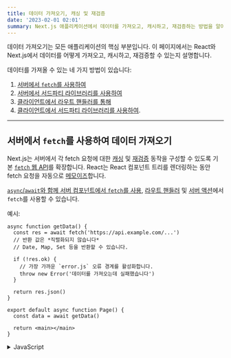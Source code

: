 ```yaml
---
title: 데이터 가져오기, 캐싱 및 재검증
date: '2023-02-01 02:01'
summary: Next.js 애플리케이션에서 데이터를 가져오고, 캐시하고, 재검증하는 방법을 알아보세요.
---
```


<TOCInline toc={props.toc} asDisclosure toHeading={3} />


데이터 가져오기는 모든 애플리케이션의 핵심 부분입니다. 이 페이지에서는 React와 Next.js에서 데이터를 어떻게 가져오고, 캐시하고, 재검증할 수 있는지 설명합니다.

데이터를 가져올 수 있는 네 가지 방법이 있습니다:

1. [서버에서 `fetch`를 사용하여](#서버에서-fetch를-사용하여-데이터-가져오기)
2. [서버에서 서드파티 라이브러리를 사용하여](#서드-파티-라이브러리를-사용하여-서버에서-데이터-가져오기)
3. [클라이언트에서 라우트 핸들러를 통해](#클라이언트에서-라우트-핸들러로-데이터-가져오기)
4. [클라이언트에서 서드파티 라이브러리를 사용하여](#서드-파티-라이브러리를-사용하여-클라이언트에서-데이터-가져오기).

---

## 서버에서 `fetch`를 사용하여 데이터 가져오기

Next.js는 서버에서 각 fetch 요청에 대한 [캐싱](#데이터-캐싱) 및 [재검증](#데이터-재검증) 동작을 구성할 수 있도록 기본 [`fetch` 웹 API](https://developer.mozilla.org/docs/Web/API/Fetch_API)를 확장합니다. React는 React 컴포넌트 트리를 렌더링하는 동안 fetch 요청을 자동으로 [메모이즈](/docs/nextjs/data-fetching/patterns#필요한-곳에서-데이터-가져오기)합니다.

[`async`/`await`와 함께 서버 컴포넌트에서 `fetch`를 사용](https://github.com/acdlite/rfcs/blob/first-class-promises/text/0000-first-class-support-for-promises.md), [라우트 핸들러](/docs/nextjs/routing/route-handlers) 및 [서버 액션](/docs/nextjs/data-fetching/forms-and-mutations)에서 `fetch`를 사용할 수 있습니다.

예시:

```tsx:"app/page.tsx" switcher
async function getData() {
  const res = await fetch('https://api.example.com/...')
  // 반환 값은 *직렬화되지 않습니다*
  // Date, Map, Set 등을 반환할 수 있습니다.

  if (!res.ok) {
    // 가장 가까운 `error.js` 오류 경계를 활성화합니다.
    throw new Error('데이터를 가져오는데 실패했습니다')
  }

  return res.json()
}

export default async function Page() {
  const data = await getData()

  return <main></main>
}
```
<details>
    <summary>JavaScript</summary>
```jsx:"app/page.js" switcher
async function getData() {
  const res = await fetch('https://api.example.com/...')
  // 반환 값은 *직렬화되지 않습니다*
  // Date, Map, Set 등을 반환할 수 있습니다.

  if (!res.ok) {
    // 가장 가까운 `error.js` 오류 경계를 활성화합니다.
    throw new Error('데이터를 가져오는데 실패했습니다')
  }

  return res.json()
}

export default async function Page() {
  const data = await getData()

  return <main></main>
}
```
</details>

> **알아두면 좋아요**:
>
> - Next.js는 [`cookies`](https://nextjs.org/docs/app/api-reference/functions/cookies) 및 [`headers`](https://nextjs.org/docs/app/api-reference/functions/headers)와 같이 서버 컴포넌트에서 데이터를 가져올 때 필요할 수 있는 유용한 함수를 제공합니다. 이들은 요청 시간 정보에 의존하기 때문에 라우트가 동적으로 렌더링됩니다.
> - 라우트 핸들러에서는 라우트 핸들러가 React 컴포넌트 트리의 일부가 아니므로 `fetch` 요청이 메모이즈되지 않습니다.
> - TypeScript와 함께 서버 컴포넌트에서 `async`/`await`를 사용하려면 TypeScript `5.1.3` 이상 및 `@types/react` `18.2.8` 이상이 필요합니다.

아래 S/W개발 관점에서 한글로 번역해 주세요. Next.js 개발자가 보는 책처럼 번역해 주세요. 

### 데이터 캐싱

캐싱은 모든 요청에 대해 데이터 소스에서 다시 가져오지 않아도 되도록 데이터를 저장합니다.

기본적으로 Next.js는 서버의 [데이터 캐시](/docs/nextjs/caching/data-cache)에 `fetch`의 반환 값을 자동으로 캐시합니다. 이는 데이터를 빌드 시간 또는 요청 시간에 가져와 캐싱하고 각 데이터 요청에 재사용할 수 있음을 의미합니다.

```js
// 'force-cache'는 기본값이며 생략할 수 있습니다.
fetch('https://...', { cache: 'force-cache' })
```

`POST` 방법을 사용하는 `fetch` 요청도 자동으로 캐시됩니다. 그러나 [라우트 핸들러](/docs/nextjs/routing/route-handlers) 내부에서 `POST` 방법을 사용하는 경우 캐시되지 않습니다.

> **데이터 캐시란?**
>
> 데이터 캐시는 지속적인 [HTTP 캐시](https://developer.mozilla.org/docs/Web/HTTP/Caching)입니다. 플랫폼에 따라 캐시는 자동으로 확장되며 [여러 지역간에 공유](https://vercel.com/docs/infrastructure/data-cache)될 수 있습니다.
>
> [데이터 캐시](/docs/nextjs/caching#data-cache)에 대한 자세한 내용을 알아보세요.

### 데이터 재검증

재검증은 데이터 캐시를 제거하고 최신 데이터를 다시 가져오는 과정입니다. 데이터가 변경될 때 최신 정보를 표시하려면 유용합니다.

캐시된 데이터는 두 가지 방법으로 재검증될 수 있습니다:

- **시간 기반 재검증**: 일정 시간이 경과한 후 데이터를 자동으로 재검증합니다. 데이터가 자주 변경되지 않고 최신성이 그렇게 중요하지 않은 경우 유용합니다.
- **요청 기반 재검증**: 이벤트(예: 폼 제출)를 기반으로 데이터를 수동으로 재검증합니다. 요청 기반 재검증은 한 번에 데이터 그룹을 재검증하기 위해 태그 기반 또는 경로 기반 접근법을 사용할 수 있습니다. Headless CMS의 내용이 업데이트될 때처럼 최신 데이터가 최대한 빨리 표시되도록 하려면 유용합니다.

#### 시간 기반 재검증

타임 인터벌로 데이터를 재검증하려면 `fetch`의 `next.revalidate` 옵션을 사용하여 리소스의 캐시 수명(초 단위)을 설정할 수 있습니다.

```js
fetch('https://...', { next: { revalidate: 3600 } })
```

또는 라우트 세그먼트의 모든 `fetch` 요청을 재검증하려면 [세그먼트 구성 옵션](https://nextjs.org/docs/app/api-reference/file-conventions/route-segment-config)을 사용할 수 있습니다.

```jsx:"layout.js / page.js"
export const revalidate = 3600 // 최대 1시간마다 재검증
```

정적으로 렌더링된 라우트에 여러 개의 fetch 요청이 있고 각 요청에 다른 재검증 빈도가 있는 경우 모든 요청에 가장 낮은 시간이 사용됩니다. 동적으로 렌더링된 라우트의 경우 각 `fetch` 요청은 독립적으로 재검증됩니다.

[시간 기반 재검증](/docs/nextjs/caching/data-cache#시간-기반-재검증)에 대한 자세한 내용을 알아보세요.


#### 요청 기반 재검증

라우트 핸들러나 서버 액션 내에서 경로([`revalidatePath`](https://nextjs.org/docs/app/api-reference/functions/revalidatePath)) 또는 캐시 태그([`revalidateTag`](https://nextjs.org/docs/app/api-reference/functions/revalidateTag))를 기반으로 데이터를 요청에 따라 재검증할 수 있습니다.

Next.js에는 라우트 간의 `fetch` 요청을 무효화하기 위한 캐시 태깅 시스템이 있습니다.

1. `fetch`를 사용할 때 캐시 항목을 하나 이상의 태그로 태그 지정할 수 있는 옵션이 있습니다.
2. 그런 다음, 해당 태그와 연관된 모든 항목을 재검증하기 위해 `revalidateTag`를 호출할 수 있습니다.

예를 들어, 아래 `fetch` 요청은 `collection` 캐시 태그를 추가합니다:

```tsx:"app/page.tsx" switcher
export default async function Page() {
  const res = await fetch('https://...', 
    { next: { tags: ['collection'] } }
  )
  const data = await res.json()
  // ...
}
```
<details>
    <summary>JavaScript</summary>
```jsx:"app/page.js" switcher
export default async function Page() {
  const res = await fetch('https://...', 
    { next: { tags: ['collection'] } }
  )
  const data = await res.json()
  // ...
}
```
</details>

라우트 핸들러를 사용하는 경우, Next.js 앱만 알고 있는 비밀 토큰을 생성해야 합니다. 이 비밀은 권한이 없는 재검증 시도를 방지하기 위해 사용됩니다. 예를 들어, 다음 URL 구조로 라우트에 접근할 수 있습니다(수동으로 또는 웹훅을 사용하여):

```bash:"URL"
https://<your-site.com>/api/revalidate?tag=collection&secret=<token>
```

```ts:"app/api/revalidate/route.ts" switcher
import { NextRequest, NextResponse } from 'next/server'
import { revalidateTag } from 'next/cache'

// 예: `your-website.com/api/\
// revalidate?tag=collection&secret=<token>`에 대한 웹훅
export async function POST(request: NextRequest) {
  const secret = request.nextUrl.searchParams.get('secret')
  const tag = request.nextUrl.searchParams.get('tag')

  if (secret !== process.env.MY_SECRET_TOKEN) {
    return NextResponse.json(
      { message: 'Invalid secret' }, { status: 401 }
    )
  }

  if (!tag) {
    return NextResponse.json(
      { message: 'Missing tag param' }, { status: 400 }
    )
  }

  revalidateTag(tag)

  return NextResponse.json({ revalidated: true, now: Date.now() })
}
```

또는 경로와 연관된 모든 데이터를 재검증하기 위해 [`revalidatePath`](https://nextjs.org/docs/app/api-reference/functions/revalidatePath)를 사용할 수 있습니다.

```ts:"app/api/revalidate/route.ts" switcher
import { NextRequest, NextResponse } from 'next/server'
import { revalidatePath } from 'next/cache'

export async function POST(request: NextRequest) {
  const path = request.nextUrl.searchParams.get('path')

  if (!path) {
    return NextResponse.json(
      { message: 'Missing path param' }, 
      { status: 400 }
    )
  }

  revalidatePath(path)

  return NextResponse.json(
    { revalidated: true, now: Date.now() }
  )
}
```

[요청 기반 재검증](/docs/nextjs/caching/data-cache#요청-기반-재검증)에 대한 자세한 내용을 알아보세요.

#### 오류 처리 및 재검증

데이터를 재검증하려고 시도하는 동안 오류가 발생하면 마지막으로 성공적으로 생성된 데이터는 계속해서 캐시에서 제공됩니다. 다음 요청에서 Next.js는 데이터를 다시 재검증하려고 시도합니다.

### 데이터 캐싱 선택 해제하기

다음의 경우 `fetch` 요청은 캐시되지 **않습니다**:

- `fetch` 요청에 `cache: 'no-store'`가 추가된 경우.
- 개별 `fetch` 요청에 `revalidate: 0` 옵션이 추가된 경우.
- `POST` 메소드를 사용하는 라우터 핸들러 내의 `fetch` 요청인 경우.
- `headers`나 `cookies`의 사용 이후의 `fetch` 요청인 경우.
- `const dynamic = 'force-dynamic'` 라우트 세그먼트 옵션을 사용한 경우.
- `fetchCache` 라우트 세그먼트 옵션이 기본적으로 캐시를 건너뛰도록 설정된 경우.
- `fetch` 요청이 `Authorization` 또는 `Cookie` 헤더를 사용하고 컴포넌트 트리에서 그 위에 캐시되지 않은 요청이 있는 경우.

#### 개별 `fetch` 요청

개별 `fetch` 요청에 대한 캐싱을 선택 취소하려면, `fetch` 내의 `cache` 옵션을 `'no-store'`로 설정할 수 있습니다. 이렇게 하면 모든 요청에서 데이터를 동적으로 가져옵니다.

```js:"layout.js / page.js"
fetch('https://...', { cache: 'no-store' })
```

[`fetch` API 참조](https://nextjs.org/docs/app/api-reference/functions/fetch)에서 사용 가능한 모든 `cache` 옵션을 확인하세요.

#### 여러 `fetch` 요청

라우트 세그먼트(예: 레이아웃 또는 페이지)에 여러 `fetch` 요청이 있는 경우, [세그먼트 설정 옵션](https://nextjs.org/docs/app/api-reference/file-conventions/route-segment-config)을 사용하여 세그먼트 내의 모든 데이터 요청의 캐싱 동작을 구성할 수 있습니다.

예를 들어, `const dynamic = 'force-dynamic'`을 사용하면 모든 데이터가 요청 시간에 가져와지고 세그먼트가 동적으로 렌더링됩니다.

```js:"layout.js / page.js"
// 추가
export const dynamic = 'force-dynamic'
```

세그먼트 설정 옵션의 광범위한 목록이 있으며, 라우트 세그먼트의 정적 및 동적 동작을 세밀하게 제어할 수 있습니다. 자세한 내용은 [API 참조](https://nextjs.org/docs/app/api-reference/file-conventions/route-segment-config)를 참조하세요.

---

## 서드 파티 라이브러리를 사용하여 서버에서 데이터 가져오기

`fetch`를 지원하거나 노출하지 않는 서드 파티 라이브러리(예: 데이터베이스, CMS, ORM 클라이언트)를 사용하는 경우, [라우트 세그먼트 설정 옵션](https://nextjs.org/docs/app/api-reference/file-conventions/route-segment-config) 및 React의 `cache` 함수를 사용하여 해당 요청의 캐싱 및 재검증 동작을 구성할 수 있습니다.

데이터가 캐시되는지 여부는 라우트 세그먼트가 [정적 또는 동적으로 렌더링되는지](/docs/nextjs/rendering/server-components#서버-렌더링-전략)에 따라 다릅니다. 세그먼트가 정적(기본값)인 경우, 요청의 출력은 라우트 세그먼트의 일부로 캐시 및 재검증됩니다. 세그먼트가 동적인 경우, 요청의 출력은 캐시되지 않고 세그먼트가 렌더링될 때마다 모든 요청에서 다시 가져옵니다.

> **알아두기:**
>
> Next.js는 개별 서드파티 요청의 캐싱 및 재검증 동작을 구성하기 위한 API, `unstable_cache`,를 개발 중입니다.


### 예제

아래 예제에서:

- `revalidate` 옵션은 `3600`으로 설정되어 있습니다. 이는 데이터가 캐시되고 최대 매시간마다 재검증됨을 의미합니다.
- React의 `cache` 함수는 데이터 요청을 [메모이제이션](/docs/nextjs/caching/request-memoization)하기 위해 사용됩니다.

```ts:"utils/get-item.ts" switcher
import { cache } from 'react'

export const revalidate = 3600 // 데이터를 최대 매시간마다 재검증합니다.

export const getItem = cache(async (id: string) => {
  const item = await db.item.findUnique({ id })
  return item
})
```
<details>
    <summary>JavaScript</summary>
```js:"utils/get-item.js" switcher
import { cache } from 'react'

export const revalidate = 3600 // 데이터를 최대 매시간마다 재검증합니다.

export const getItem = cache(async (id) => {
  const item = await db.item.findUnique({ id })
  return item
})
```
</details>

`getItem` 함수가 두 번 호출되더라도 데이터베이스에는 한 번의 쿼리만 수행됩니다.

```tsx:"app/item/layout.tsx" switcher
import { getItem } from '@/utils/get-item'

export default async function Layout({
  params: { id },
}: {
  params: { id: string }
}) {
  const item = await getItem(id)
  // ...
}
```
<details>
    <summary>JavaScript</summary>
```jsx:"app/item/layout.js" switcher
import { getItem } from '@/utils/get-item'

export default async function Layout({ params: { id } }) {
  const item = await getItem(id)
  // ...
}
```
</details>

```tsx:"app/item/[id]/page.tsx" switcher
import { getItem } from '@/utils/get-item'

export default async function Page({
  params: { id },
}: {
  params: { id: string }
}) {
  const item = await getItem(id)
  // ...
}
```

<details>
    <summary>JavaScript</summary>
```jsx:"app/item/[id]/page.js" switcher
import { getItem } from '@/utils/get-item'

export default async function Page({ params: { id } }) {
  const item = await getItem(id)
  // ...
}
```
</details>


---

## 클라이언트에서 라우트 핸들러로 데이터 가져오기

클라이언트 컴포넌트에서 데이터를 가져올 필요가 있다면 클라이언트에서 [라우트 핸들러](/docs/nextjs/routing/route-handlers)를 호출할 수 있습니다. 라우트 핸들러는 서버에서 실행되어 클라이언트에 데이터를 반환합니다. 이는 API 토큰과 같은 민감한 정보를 클라이언트에 노출하지 않고자 할 때 유용합니다.

예제는 [라우트 핸들러](/docs/nextjs/routing/route-handlers) 문서에서 확인하세요.

> **서버 컴포넌트와 라우트 핸들러**
>
> 서버 컴포넌트는 서버에서 렌더링되기 때문에 데이터를 가져오기 위해 서버 컴포넌트에서 라우트 핸들러를 호출할 필요가 없습니다. 대신 서버 컴포넌트 내부에서 데이터를 직접 가져올 수 있습니다.


---

## 서드 파티 라이브러리를 사용하여 클라이언트에서 데이터 가져오기

[SWR](https://swr.vercel.app/) 또는 [React Query](https://tanstack.com/query/latest)와 같은 서드 파티 라이브러리를 사용하여 클라이언트에서 데이터를 가져올 수도 있습니다. 이 라이브러리들은 요청 메모이제이션, 캐싱, 재검증 및 데이터 변경에 대한 자체 API를 제공합니다.

> **미래의 API들**:
>
> `use`는 함수가 반환하는 promise를 **수락하고 처리하는** React 함수입니다. 클라이언트 컴포넌트에서 `fetch`를 `use`로 감싸는 것은 현재 **권장되지 않으며** 여러 번의 리렌더링을 유발할 수 있습니다. [React RFC](https://github.com/acdlite/rfcs/blob/first-class-promises/text/0000-first-class-support-for-promises.md#usepromise)에서 `use`에 대해 자세히 알아보세요.
